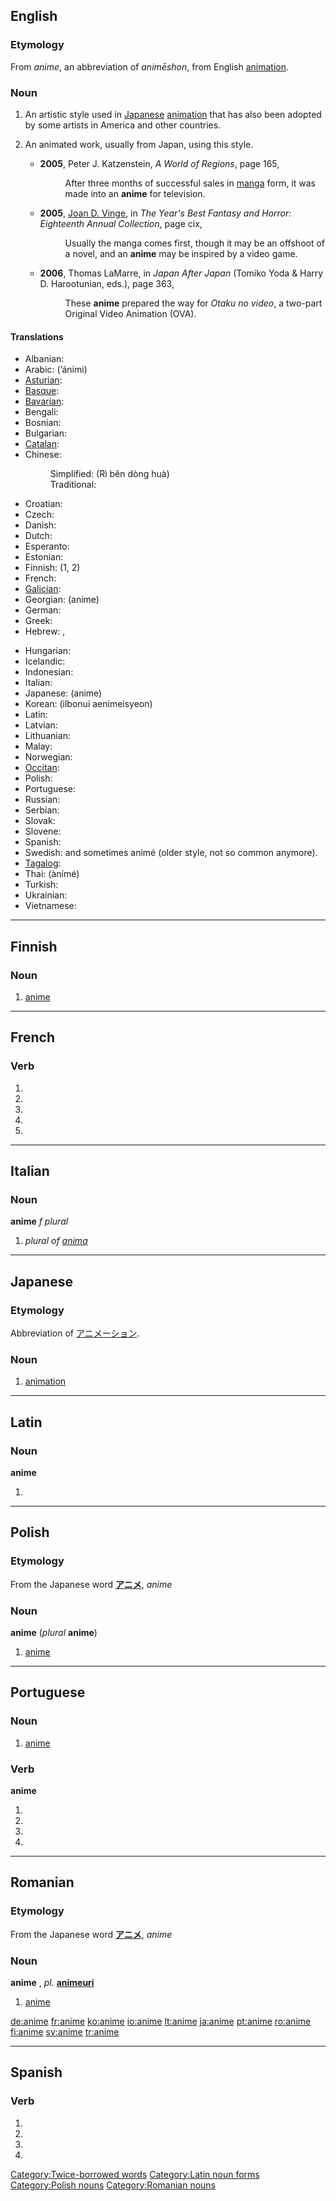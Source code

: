 {{also|animé}}
==English==

===Etymology===
From {{etyl|ja}} {{Jpan|[[アニメ]]}} ''anime'', an abbreviation of {{Jpan|[[アニメーション]]}} ''animēshon'', from English [[animation]].

===Noun===
{{wikipedia}}
{{en-noun|2=-|pl=anime|pl2=animes}}

# {{anime|uncountable}} An artistic style used in [[Japan]]ese [[animation]] that has also been adopted by some artists in America and other countries.
# {{anime|countable}} An animated work, usually from Japan, using this style.
#* '''2005''', Peter J. Katzenstein, ''A World of Regions'', page 165,
#*: After three months of successful sales in [[manga]] form, it was made into an '''anime''' for television.
#* '''2005''', [[w:Joan D. Vinge|Joan D. Vinge]], in ''The Year's Best Fantasy and Horror: Eighteenth Annual Collection'', page cix,
#*: Usually the manga comes first, though it may be an offshoot of a novel, and an '''anime''' may be inspired by a video game.
#* '''2006''', Thomas LaMarre, in ''Japan After Japan'' (Tomiko Yoda & Harry D. Harootunian, eds.), page 363,
#*: These '''anime''' prepared the way for ''Otaku no video'', a two-part Original Video Animation (OVA).

====Translations====
{{trans-top|Animated works that originated in Japan}}
* Albanian: {{t-|sq|anime|xs=Albanian}}
* Arabic: {{t-|ar|أنمي|sc=Arab}} (’ánimi) {{m}}
* [[Asturian]]: {{t-|ast|anime|xs=Asturian}}
* [[Basque]]: {{t-|eu|anime|xs=Basque}}
* [[Bavarian]]: {{tø|bar|anime}}
* Bengali: {{t-|bn|অ্যানিমে|sc=Beng|xs=Bengali}}
* Bosnian: {{t-|bs|anime}}
* Bulgarian: {{t-|bg|аниме|sc=Cyrl}}
* [[Catalan]]: {{t-|ca|anime}}
* Chinese:
*: Simplified: {{t-|cmn|日本动画|sc=Hani|xs=Mandarin}} (Rì běn dòng huà)
*: Traditional: {{t-|cmn|日本動畫|sc=Hani|xs=Mandarin}}
* Croatian: {{t-|hr|anime}}
* Czech: {{t-|cs|anime}}
* Danish: {{t-|da|anime}}
* Dutch: {{t-|nl|anime}}
* Esperanto: {{t-|eo|animeo|xs=Esperanto}}
* Estonian: {{t-|et|anime}}
* Finnish: {{t+|fi|anime}} (1, 2)
* French: {{t+|fr|animé}}
* [[Galician]]: {{t-|gl|anime|xs=Galician}}
* Georgian: {{t|ka|ანიმე|xs=Georgian}} (anime)
* German: {{t+|de|anime}}
* Greek: {{t-|el|anime}}
* Hebrew: {{t-|he|אנימציה יפנית|sc=Hebr}}, {{t-|he|אנימה|sc=Hebr}}
{{trans-mid}}
* Hungarian: {{t-|hu|anime}}
* Icelandic: {{t-|is|anime}}
* Indonesian: {{t-|id|anime|xs=Indonesian}}
* Italian: {{t-|it|anime}}
* Japanese: {{t-|ja|アニメ|sc=Jpan}} (anime)
* Korean: {{t-|ko|일본의 애니메이션|sc=Hang}} (ilbonui aenimeisyeon)
* Latin: {{t-|la|anime}}
* Latvian: {{t-|lv|anime|xs=Latvian}}
* Lithuanian: {{t-|lt|anime|xs=Lithuanian}}
* Malay: {{t-|ms|anime|xs=Malay}}
* Norwegian: {{t-|no|anime}}
* [[Occitan]]: {{t-|oc|anime|xs=Occitan}}
* Polish: {{t-|pl|anime}}
* Portuguese: {{t+|pt|animé}}
* Russian: {{t+|ru|аниме|n|sc=Cyrl}}
* Serbian: {{t-|sr|аниме|sc=Cyrl}}
* Slovak: {{t-|sk|anime}}
* Slovene: {{t-|sl|anime}}
* Spanish: {{t-|es|anime}}
* Swedish: {{t-|sv|anime}} {{c}} and sometimes animé (older style, not so common anymore).
* [[Tagalog]]: {{t-|tl|anime|xs=Tagalog}}
* Thai: {{t|th|อะนิเมะ|xs=Thai}} (ànímé)
* Turkish: {{t+|tr|anime}}
* Ukrainian: {{t|uk|aніме|xs=Ukrainian}}
* Vietnamese: {{t-|vi|anime|xs=Vietnamese}}
{{trans-bottom}}

[[Category:Twice-borrowed words]]

----

==Finnish==

===Noun===
{{fi-noun}}

# [[#English|anime]]

----

==French==

===Verb===
{{fr-verb-form}}

# {{form of|[[first-person|First-person]] [[singular]] [[present indicative]]|animer|lang=French}}
# {{form of|[[third-person|Third-person]] [[singular]] [[present indicative]]| animer|lang=French}}
# {{form of|First-person singular [[present subjunctive]]|animer|lang=French}}
# {{form of|[[third-person|Third-person]] singular [[present subjunctive]]| animer|lang=French}}
# {{form of|Second-person singular [[imperative]]|animer |lang=French}}

----

==Italian==

===Noun===
'''anime''' ''f plural''

# ''plural of [[anima]]''

----

==Japanese==

===Etymology===
Abbreviation of [[アニメーション]].

===Noun===
{{ja-noun|r|kata=アニメ|hidx=あにめ}}

# {{animation|anime|lang=ja}} [[animation]]

----

==Latin==

===Noun===
'''anime''' {{m}}

# {{inflection of|animus||voc|s|lang=la}}

[[Category:Latin noun forms]]

----

==Polish==

===Etymology===
From the Japanese word '''[[アニメ]]''', ''anime''

===Noun===
'''anime''' {{n}} (''plural'' '''anime''')

# {{anime|lang=pl}} [[#english|anime]]

[[Category:Polish nouns]]

----

==Portuguese==

===Noun===
{{pt-noun-m}}

# {{context|animation|anime|lang=pt}} [[anime]]

===Verb===
'''anime'''

# {{pt-verb form of|[[animar]]|ar|subjunctive|present|singular|first}}
# {{pt-verb form of|[[animar]]|ar|subjunctive|present|singular|third}}
# {{pt-verb form of|[[animar]]|ar|imperative|affirmative|singular|third|}}
# {{pt-verb form of|[[animar]]|ar|imperative|negative|singular|third|}}

----

==Romanian==

===Etymology===
From the Japanese word '''[[アニメ]]''', ''anime''

===Noun===
'''anime''' {{n}}, ''pl.'' '''[[animeuri]]'''

# {{anime|lang=ro}} [[#english|anime]]

[[Category:Romanian nouns]]

[[de:anime]]
[[fr:anime]]
[[ko:anime]]
[[io:anime]]
[[lt:anime]]
[[ja:anime]]
[[pt:anime]]
[[ro:anime]]
[[fi:anime]]
[[sv:anime]]
[[tr:anime]]

----

==Spanish==

===Verb===
{{es-verb-form|animar}}

# {{es-verb form of|ending=ar|mood=imperative|pers=2|formal=yes|number=singular|[[animar]]}}
# {{es-verb form of|ending=ar|mood=subjunctive|tense=present|pers=1|number=singular|[[animar]]}}
# {{es-verb form of|ending=ar|mood=subjunctive|tense=present|pers=2|formal=yes|number=singular|[[animar]]}}
# {{es-verb form of|ending=ar|mood=subjunctive|tense=present|pers=3|number=singular|[[animar]]}}
{{rfc-auto}}